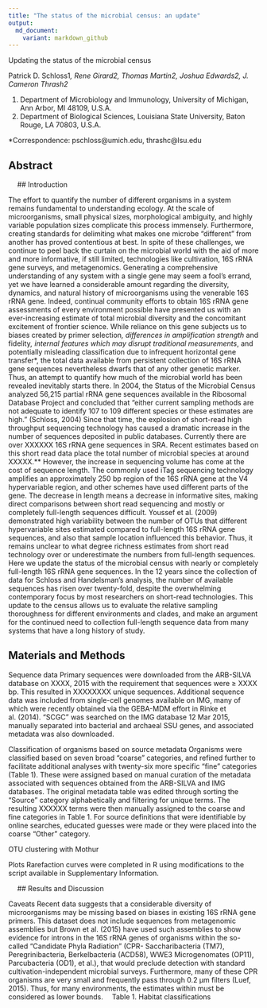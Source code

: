 ```yaml
---
title: "The status of the microbial census: an update"
output:
  md_document:
    variant: markdown_github
---
```


Updating the status of the microbial census

Patrick D. Schloss1*, Rene Girard2, Thomas Martin2, Joshua Edwards2, J. Cameron Thrash2*

1.	Department of Microbiology and Immunology, University of Michigan, Ann Arbor, MI 48109, U.S.A.
2.	Department of Biological Sciences, Louisiana State University, Baton Rouge, LA 70803, U.S.A.

*Correspondence: pschloss@umich.edu, thrashc@lsu.edu 


## Abstract




 
## Introduction

The effort to quantify the number of different organisms in a system remains fundamental to understanding ecology. At the scale of microorganisms, small physical sizes, morphological ambiguity, and highly variable population sizes complicate this process immensely. Furthermore, creating standards for delimiting what makes one microbe “different” from another has proved contentious at best. In spite of these challenges, we continue to peel back the curtain on the microbial world with the aid of more and more informative, if still limited, technologies like cultivation, 16S rRNA gene surveys, and metagenomics.
	Generating a comprehensive understanding of any system with a single gene may seem a fool’s errand, yet we have learned a considerable amount regarding the diversity, dynamics, and natural history of microorganisms using the venerable 16S rRNA gene. Indeed, continual community efforts to obtain 16S rRNA gene assessments of every environment possible have presented us with an ever-increasing estimate of total microbial diversity and the concomitant excitement of frontier science. While reliance on this gene subjects us to biases created by primer selection*, differences in amplification strength* and fidelity*, internal features which may disrupt traditional measurements*, and potentially misleading classification due to infrequent horizontal gene transfer*, the total data available from persistent collection of 16S rRNA gene sequences nevertheless dwarfs that of any other genetic marker. Thus, an attempt to quantify how much of the microbial world has been revealed inevitably starts there.
	In 2004, the Status of the Microbial Census analyzed 56,215 partial rRNA gene sequences available in the Ribosomal Database Project and concluded that “either current sampling methods are not adequate to identify 107 to 109 different species or these estimates are high.” (Schloss, 2004) Since that time, the explosion of short-read high throughput sequencing technology has caused a dramatic increase in the number of sequences deposited in public databases. Currently there are over XXXXXX 16S rRNA gene sequences in SRA. Recent estimates based on this short read data place the total number of microbial species at around XXXXX.**
However, the increase in sequencing volume has come at the cost of sequence length. The commonly used iTag sequencing technology amplifies an approximately 250 bp region of the 16S rRNA gene at the V4 hypervariable region, and other schemes have used different parts of the gene. The decrease in length means a decrease in informative sites, making direct comparisons between short read sequencing and mostly or completely full-length sequences difficult. Youssef et al. (2009) demonstrated high variability between the number of OTUs that different hypervariable sites estimated compared to full-length 16S rRNA gene sequences, and also that sample location influenced this behavior. Thus, it remains unclear to what degree richness estimates from short read technology over or underestimate the numbers from full-length sequences.
Here we update the status of the microbial census with nearly or completely full-length 16S rRNA gene sequences. In the 12 years since the collection of data for Schloss and Handelsman’s analysis, the number of available sequences has risen over twenty-fold, despite the overwhelming contemporary focus by most researchers on short-read technologies. This update to the census allows us to evaluate the relative sampling thoroughness for different environments and clades, and make an argument for the continued need to collection full-length sequence data from many systems that have a long history of study.



## Materials and Methods

Sequence data
Primary sequences were downloaded from the ARB-SILVA database on XXXX, 2015 with the requirement that sequences were ≥ XXXX bp. This resulted in XXXXXXXX unique sequences. Additional sequence data was included from single-cell genomes available on IMG, many of which were recently obtained via the GEBA-MDM effort in Rinke et al. (2014). “SCGC” was searched on the IMG database 12 Mar 2015, manually separated into bacterial and archaeal SSU genes, and associated metadata was also downloaded.

Classification of organisms based on source metadata
Organisms were classified based on seven broad “coarse” categories, and refined further to facilitate additional analyses with twenty-six more specific “fine” categories (Table 1). These were assigned based on manual curation of the metadata associated with sequences obtained from the ARB-SILVA and IMG databases. The original metadata table was edited through sorting the “Source” category alphabetically and filtering for unique terms. The resulting XXXXXX terms were then manually assigned to the coarse and fine categories in Table 1. For source definitions that were identifiable by online searches, educated guesses were made or they were placed into the coarse “Other” category.

OTU clustering with Mothur


Plots
Rarefaction curves were completed in R using modifications to the script available in Supplementary Information.


 
## Results and Discussion



Caveats
Recent data suggests that a considerable diversity of microorganisms may be missing based on biases in existing 16S rRNA gene primers. This dataset does not include sequences from metagenomic assemblies but Brown et al. (2015) have used such assemblies to show evidence for introns in the 16S rRNA genes of organisms within the so-called “Candidate Phyla Radiation” (CPR- Saccharibacteria (TM7), Peregrinibacteria, Berkelbacteria (ACD58), WWE3 Microgenomates (OP11), Parcubacteria (OD1), et al.), that would preclude detection with standard cultivation-independent microbial surveys. Furthermore, many of these CPR organisms are very small and frequently pass through 0.2 µm filters (Luef, 2015). Thus, for many environments, the estimates within must be considered as lower bounds. 
Table 1. Habitat classifications

